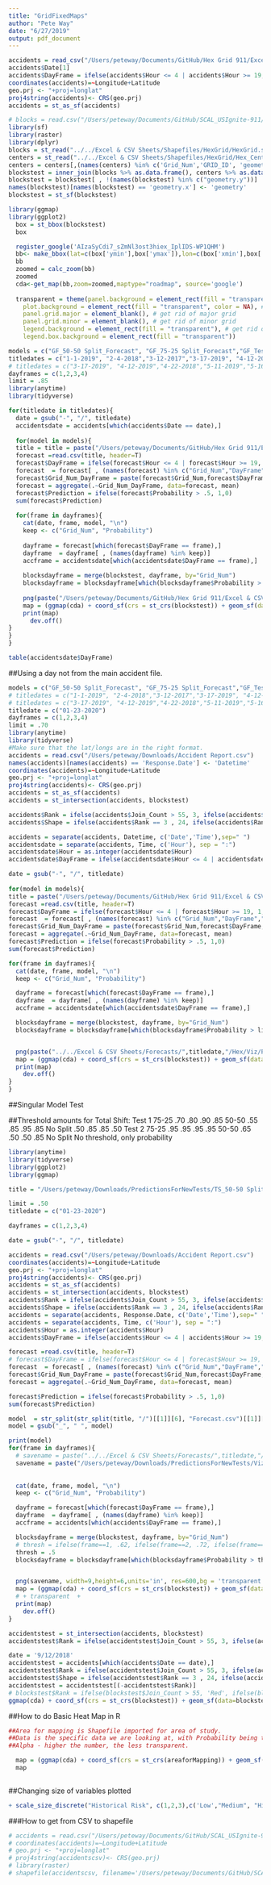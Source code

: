 ```yaml
---
title: "GridFixedMaps"
author: "Pete Way"
date: "6/27/2019"
output: pdf_document
---
```


```r
accidents = read_csv("/Users/peteway/Documents/GitHub/Hex Grid 911/Excel & CSV Sheets/Grid Hex Layout/Accidents/Hex Forecast Accidents.csv")
accidents$Date[1]
accidents$DayFrame = ifelse(accidents$Hour <= 4 | accidents$Hour >= 19, 1,ifelse(accidents$Hour <= 9 & accidents$Hour >= 5,2, ifelse(accidents$Hour <= 13 & accidents$Hour >= 10,3, 4 ) ) )
coordinates(accidents)=~Longitude+Latitude
geo.prj <- "+proj=longlat"
proj4string(accidents)<- CRS(geo.prj)
accidents = st_as_sf(accidents)

# blocks = read.csv("/Users/peteway/Documents/GitHub/SCAL_USIgnite-911/Excel & CSV Sheets/Hamilton County Accident System Hex/Hex_Grid/HexGridInfo.csv")
library(sf)
library(raster)
library(dplyr)
blocks = st_read("../../Excel & CSV Sheets/Shapefiles/HexGrid/HexGrid.shp")
centers = st_read("../../Excel & CSV Sheets/Shapefiles/HexGrid/Hex_Centeriod_and_Info.shp")
centers = centers[,(names(centers) %in% c('Grid_Num','GRID_ID', 'geometry'))]
blockstest = inner_join(blocks %>% as.data.frame(), centers %>% as.data.frame(), by = "GRID_ID")
blockstest = blockstest[ , !(names(blockstest) %in% c("geometry.y"))]
names(blockstest)[names(blockstest) == 'geometry.x'] <- 'geometry'
blockstest = st_sf(blockstest)


```


```r
library(ggmap)
library(ggplot2)
  box = st_bbox(blockstest)
  box

  register_google('AIzaSyCdi7_sZmNl3ost3hiex_IplIDS-WP1QHM')
  bb<- make_bbox(lat=c(box['ymin'],box['ymax']),lon=c(box['xmin'],box['xmax']), f=0.05)
  bb
  zoomed = calc_zoom(bb)
  zoomed
  cda<-get_map(bb,zoom=zoomed,maptype="roadmap", source='google')
  
  transparent = theme(panel.background = element_rect(fill = "transparent"), # bg of the panel
    plot.background = element_rect(fill = "transparent", color = NA), # bg of the plot
    panel.grid.major = element_blank(), # get rid of major grid
    panel.grid.minor = element_blank(), # get rid of minor grid
    legend.background = element_rect(fill = "transparent"), # get rid of legend bg
    legend.box.background = element_rect(fill = "transparent"))

```


```r
models = c("GF_50-50 Split_Forecast", "GF_75-25 Split_Forecast","GF_Test_Forecast", "Ran_50-50 Split_Forecast","Ran_75-25 Split_Forecast","Ran_Test_Forecast")
titledates = c("1-1-2019", "2-4-2018","3-12-2017","3-17-2019", "4-12-2019","4-22-2018","5-11-2019","5-16-2017","7-9-2017","8-16-2018")
# titledates = c("3-17-2019", "4-12-2019","4-22-2018","5-11-2019","5-16-2017","7-9-2017","8-16-2018")
dayframes = c(1,2,3,4)
limit = .85
library(anytime)
library(tidyverse)

for(titledate in titledates){
  date = gsub("-", "/", titledate)
  accidentsdate = accidents[which(accidents$Date == date),]
  
  for(model in models){
  title = title = paste("/Users/peteway/Documents/GitHub/Hex Grid 911/Excel & CSV Sheets/Forecasts/",titledate,"/Hex/Forecast/",model,".csv",sep="")
  forecast =read.csv(title, header=T)
  forecast$DayFrame = ifelse(forecast$Hour <= 4 | forecast$Hour >= 19, 1,ifelse(forecast$Hour <= 9 & forecast$Hour >= 5,2, ifelse(forecast$Hour <= 13 & forecast$Hour >= 10,3, 4 ) ) )
  forecast  = forecast[ , (names(forecast) %in% c("Grid_Num","DayFrame","Probability","Prediction"))]
  forecast$Grid_Num_DayFrame = paste(forecast$Grid_Num,forecast$DayFrame,sep=" ")
  forecast = aggregate(.~Grid_Num_DayFrame, data=forecast, mean)
  forecast$Prediction = ifelse(forecast$Probability > .5, 1,0)
  sum(forecast$Prediction)
  
  for(frame in dayframes){
    cat(date, frame, model, "\n")
    keep <- c("Grid_Num", "Probability")
  
    dayframe = forecast[which(forecast$DayFrame == frame),]
    dayframe  = dayframe[ , (names(dayframe) %in% keep)]
    accframe = accidentsdate[which(accidentsdate$DayFrame == frame),]
  
    blocksdayframe = merge(blockstest, dayframe, by="Grid_Num")
    blocksdayframe = blocksdayframe[which(blocksdayframe$Probability > limit),]
  
    png(paste("/Users/peteway/Documents/GitHub/Hex Grid 911/Excel & CSV Sheets/Forecasts/",titledate,"/Hex/Viz/PredictionMapfor_",titledate, "_",model,"_DayFrame",frame,".png",sep=""), width=9,height=6,units='in', res=600,bg = 'transparent')
    map = (ggmap(cda) + coord_sf(crs = st_crs(blockstest)) + geom_sf(data=blocksdayframe, aes(fill = blocksdayframe$Probability), alpha=.5, inherit.aes = FALSE) + scale_fill_gradient(low = "blue", high = "red", "Probability", limits=c(limit,1)) + transparent  + xlab("Longitude") + ylab("Latitude") + geom_sf(data=accframe, color = 'black', inherit.aes = FALSE) + ggtitle(paste("Accident Prediction",titledate,model,"Dayframe",frame, sep=" ")))
    print(map)
      dev.off()
}
}
}
```

```r
table(accidentsdate$DayFrame)
```

##Using a day not from the main accident file. 
```r
models = c("GF_50-50 Split_Forecast", "GF_75-25 Split_Forecast","GF_Test_Forecast", "Ran_50-50 Split_Forecast","Ran_75-25 Split_Forecast","Ran_Test_Forecast","SecondBatch_GF_50-50 Split_Forecast", "SecondBatch_GF_75-25 Split_Forecast","SecondBatch_GF_Test_Forecast", "SecondBatch_Ran_50-50 Split_Forecast","SecondBatch_Ran_75-25 Split_Forecast","SecondBatch_Ran_Test_Forecast")
# titledates = c("1-1-2019", "2-4-2018","3-12-2017","3-17-2019", "4-12-2019","4-22-2018","5-11-2019","5-16-2017","7-9-2017","8-16-2018")
# titledates = c("3-17-2019", "4-12-2019","4-22-2018","5-11-2019","5-16-2017","7-9-2017","8-16-2018")
titledate = c("01-23-2020")
dayframes = c(1,2,3,4)
limit = .70
library(anytime)
library(tidyverse)
#Make sure that the lat/longs are in the right format. 
accidents = read.csv("/Users/peteway/Downloads/Accident Report.csv")
names(accidents)[names(accidents) == 'Response.Date'] <- 'Datetime'
coordinates(accidents)=~Longitude+Latitude
geo.prj <- "+proj=longlat"
proj4string(accidents)<- CRS(geo.prj)
accidents = st_as_sf(accidents)
accidents = st_intersection(accidents, blockstest)

accidents$Rank = ifelse(accidents$Join_Count > 55, 3, ifelse(accidents$Join_Count > 25, 2, 1))
accidents$Shape = ifelse(accidents$Rank == 3 , 24, ifelse(accidents$Rank == 2 , 22, 25))

accidents = separate(accidents, Datetime, c('Date','Time'),sep=" ")
accidentsdate = separate(accidents, Time, c('Hour'), sep = ":")
accidentsdate$Hour = as.integer(accidentsdate$Hour)
accidentsdate$DayFrame = ifelse(accidentsdate$Hour <= 4 | accidentsdate$Hour >= 19, 1,ifelse(accidentsdate$Hour <= 9 & accidentsdate$Hour >= 5,2, ifelse(accidentsdate$Hour <= 13 & accidentsdate$Hour >= 10,3, 4 ) ) )

date = gsub("-", "/", titledate)
  
for(model in models){
title = paste("/Users/peteway/Documents/GitHub/Hex Grid 911/Excel & CSV Sheets/Forecasts/",titledate,"/Hex/Forecast/",model,".csv",sep="")
forecast =read.csv(title, header=T)
forecast$DayFrame = ifelse(forecast$Hour <= 4 | forecast$Hour >= 19, 1,ifelse(forecast$Hour <= 9 & forecast$Hour >= 5,2, ifelse(forecast$Hour <= 13 & forecast$Hour >= 10,3, 4 ) ) )
forecast  = forecast[ , (names(forecast) %in% c("Grid_Num","DayFrame","Probability","Prediction"))]
forecast$Grid_Num_DayFrame = paste(forecast$Grid_Num,forecast$DayFrame,sep=" ")
forecast = aggregate(.~Grid_Num_DayFrame, data=forecast, mean)
forecast$Prediction = ifelse(forecast$Probability > .5, 1,0)
sum(forecast$Prediction)

for(frame in dayframes){
  cat(date, frame, model, "\n")
  keep <- c("Grid_Num", "Probability")

  dayframe = forecast[which(forecast$DayFrame == frame),]
  dayframe  = dayframe[ , (names(dayframe) %in% keep)]
  accframe = accidentsdate[which(accidentsdate$DayFrame == frame),]

  blocksdayframe = merge(blockstest, dayframe, by="Grid_Num")
  blocksdayframe = blocksdayframe[which(blocksdayframe$Probability > limit),]


  png(paste("../../Excel & CSV Sheets/Forecasts/",titledate,"/Hex/Viz/PredictionMapfor_",titledate, "_",model,"_DayFrame",frame,".png",sep=""), width=9,height=6,units='in', res=600,bg = 'transparent')
  map = (ggmap(cda) + coord_sf(crs = st_crs(blockstest)) + geom_sf(data=blocksdayframe, aes(fill = blocksdayframe$Probability), alpha=.5, inherit.aes = FALSE) + scale_fill_gradient(low = "blue", high = "red","Probability", limits=c(limit,1)) + transparent  + xlab("Longitude") + ylab("Latitude") + geom_sf(data=accframe, color = 'black', shape = accframe$Shape,size=3,fill='black', inherit.aes = FALSE) + ggtitle(paste("Accident Prediction",titledate,model,"Dayframe",frame, sep=" ")))
  print(map)
    dev.off()
}
}


```


##Singular Model Test

##Threshold amounts for Total Shift: 
Test 1 
75-25    .70 .80 .90 .85
50-50    .55 .85 .95 .85
No Split .50 .85 .85 .50
Test 2 
75-25    .95 .95 .95 .95
50-50    .65 .50 .50 .85
No Split  No threshold, only probability

```r
library(anytime)
library(tidyverse)
library(ggplot2)
library(ggmap)

title = "/Users/peteway/Downloads/PredictionsForNewTests/TS_50-50 Split_Test3Forecast.csv"

limit = .50
titledate = c("01-23-2020")

dayframes = c(1,2,3,4)

date = gsub("-", "/", titledate)

accidents = read.csv("/Users/peteway/Downloads/Accident Report.csv")
coordinates(accidents)=~Longitude+Latitude
geo.prj <- "+proj=longlat"
proj4string(accidents)<- CRS(geo.prj)
accidents = st_as_sf(accidents)
accidents = st_intersection(accidents, blockstest)
accidents$Rank = ifelse(accidents$Join_Count > 55, 3, ifelse(accidents$Join_Count > 25, 2, 1))
accidents$Shape = ifelse(accidents$Rank == 3 , 24, ifelse(accidents$Rank == 2 , 22, 25))
accidents = separate(accidents, Response.Date, c('Date','Time'),sep=" ")
accidents = separate(accidents, Time, c('Hour'), sep = ":")
accidents$Hour = as.integer(accidents$Hour)
accidents$DayFrame = ifelse(accidents$Hour <= 4 | accidents$Hour >= 19, 1,ifelse(accidents$Hour <= 9 & accidents$Hour >= 5,2, ifelse(accidents$Hour <= 13 & accidents$Hour >= 10,3, 4 ) ) )

forecast =read.csv(title, header=T)
# forecast$DayFrame = ifelse(forecast$Hour <= 4 | forecast$Hour >= 19, 1,ifelse(forecast$Hour <= 9 & forecast$Hour >= 5,2, ifelse(forecast$Hour <= 13 & forecast$Hour >= 10,3, 4 ) ) )
forecast  = forecast[ , (names(forecast) %in% c("Grid_Num","DayFrame","Probability","Prediction"))]
forecast$Grid_Num_DayFrame = paste(forecast$Grid_Num,forecast$DayFrame,sep=" ")
forecast = aggregate(.~Grid_Num_DayFrame, data=forecast, mean)

forecast$Prediction = ifelse(forecast$Probability > .5, 1,0)
sum(forecast$Prediction)

model  = str_split(str_split(title, "/")[[1]][6], "Forecast.csv")[[1]][1]
model = gsub("_", " ", model)

print(model)
for(frame in dayframes){
  # savename = paste("../../Excel & CSV Sheets/Forecasts/",titledate,"/Hex/Viz/DayFrame Testing/Grid Fix Predictions/ThresholdTesting/SecondTestDifferingThresholds/TESTINGPredictionMapfor_",titledate, "_",model,"_DayFrame",frame,".png",sep="")
  savename = paste("/Users/peteway/Downloads/PredictionsForNewTests/Viz/TESTINGPredictionMapfor_",titledate, "_",model,"_DayFrame",frame,".png",sep="")
  
  
  cat(date, frame, model, "\n")
  keep <- c("Grid_Num", "Probability")

  dayframe = forecast[which(forecast$DayFrame == frame),]
  dayframe  = dayframe[ , (names(dayframe) %in% keep)]
  accframe = accidents[which(accidents$DayFrame == frame),]

  blocksdayframe = merge(blockstest, dayframe, by="Grid_Num")
  # thresh = ifelse(frame==1, .62, ifelse(frame==2, .72, ifelse(frame==3, .92,.87)) )
  thresh = .5
  blocksdayframe = blocksdayframe[which(blocksdayframe$Probability > thresh),]


  png(savename, width=9,height=6,units='in', res=600,bg = 'transparent')
  map = (ggmap(cda) + coord_sf(crs = st_crs(blockstest)) + geom_sf(data=blocksdayframe, aes(fill = blocksdayframe$Probability), alpha=.5, inherit.aes = FALSE) + scale_fill_gradient(low = "blue", high = "red","Probability", limits=c(.5,1)) + xlab("Longitude") + ylab("Latitude") + geom_sf(data=accframe, color = 'black', shape = accframe$Shape,size=3,fill='black', inherit.aes = FALSE) + ggtitle(paste("Accident Prediction",titledate,model,"Dayframe",frame, sep=" ")))
  # + transparent  + 
  print(map)
    dev.off()
}

```


```r
accidentstest = st_intersection(accidents, blockstest)
accidentstest$Rank = ifelse(accidentstest$Join_Count > 55, 3, ifelse(accidentstest$Join_Count > 25, 2, 1))

date = '9/12/2018'
accidentstest = accidents[which(accidents$Date == date),]
accidentstest$Rank = ifelse(accidentstest$Join_Count > 55, 3, ifelse(accidentstest$Join_Count > 25, 2, 1))
accidentstest$Shape = ifelse(accidentstest$Rank == 3 , 24, ifelse(accidentstest$Rank == 2 , 22, 25))
accidentstest = accidentstest[(-accidentstest$Rank)]
# blockstest$Rank = ifelse(blockstest$Join_Count > 55, 'Red', ifelse(blockstest$Join_Count > 25, 'Orange', 'Green'))
ggmap(cda) + coord_sf(crs = st_crs(blockstest)) + geom_sf(data=blockstest, fill = blockstest$Rank, alpha=.5, inherit.aes = FALSE) + geom_sf(data=accidentstest, color = 'black',shape = accidentstest$Shape, size =3, fill ='black', inherit.aes = FALSE) 
```

##How to do Basic Heat Map in R
```r

##Area for mapping is Shapefile imported for area of study. 
##Data is the specific data we are looking at, with Probability being the column we want to display
##Alpha - higher the number, the less transparent. 

  map = (ggmap(cda) + coord_sf(crs = st_crs(areaforMapping)) + geom_sf(data=data, aes(fill = data$Probability), inherit.aes = FALSE) + scale_fill_gradient(low = "blue", high = "red", "Probability") +  transparent  + xlab("Longitude") + ylab("Latitude") + ggtitle("Catchy title here"))
  map
  
```

##Changing size of variables plotted
```r
+ scale_size_discrete("Historical Risk", c(1,2,3),c('Low',"Medium", "High"), c(1,2,3) ) 
```

###How to get from CSV to shapefile
```r
# accidents = read.csv("/Users/peteway/Documents/GitHub/SCAL_USIgnite-911/Excel & CSV Sheets/Accidents/RawAccidentData_DropDupsTest2.csv")
# coordinates(accidents)=~Longitude+Latitude
# geo.prj <- "+proj=longlat" 
# proj4string(accidentscsv)<- CRS(geo.prj)
# library(raster)
# shapefile(accidentscsv, filename='/Users/peteway/Documents/GitHub/SCAL_USIgnite-911/Excel & CSV Sheets/Shapefiles/New 911 Accident Shapefiles/accidentsCSV.shp', overwrite=TRUE)
```